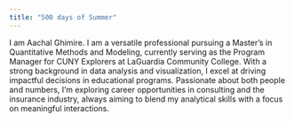```yaml
---
title: "500 days of Summer"
---
```

I am Aachal Ghimire. I am a versatile professional pursuing a Master's in Quantitative Methods and Modeling, currently serving as the Program Manager for CUNY Explorers at LaGuardia Community College. With a strong background in data analysis and visualization, I excel at driving impactful decisions in educational programs. Passionate about both people and numbers, I’m exploring career opportunities in consulting and the insurance industry, always aiming to blend my analytical skills with a focus on meaningful interactions.